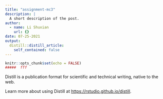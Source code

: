 ```yaml
---
title: "assignment-mc3"
description: |
  A short description of the post.
author:
  - name: Li Shuxian
    url: {}
date: 07-25-2021
output:
  distill::distill_article:
    self_contained: false
---
```



```r
knitr::opts_chunk$set(echo = FALSE)
#####  fff
```

Distill is a publication format for scientific and technical writing, native to the web.

Learn more about using Distill at <https://rstudio.github.io/distill>.


